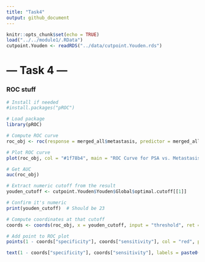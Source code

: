 ```yaml
---
title: "Task4"
output: github_document
---
```


```r
knitr::opts_chunk$set(echo = TRUE)
load("../../module1/.RData")
cutpoint.Youden <- readRDS("../data/cutpoint.Youden.rds")
```

# --- Task 4 ---
### ROC stuff

```r
# Install if needed
#install.packages("pROC")

# Load package
library(pROC)

# Compute ROC curve
roc_obj <- roc(response = merged_all$metastasis, predictor = merged_all$psa)

# Plot ROC curve
plot(roc_obj, col = "#1f78b4", main = "ROC Curve for PSA vs. Metastasis", print.auc = TRUE)

# Get AUC
auc(roc_obj)

# Extract numeric cutoff from the result
youden_cutoff <- cutpoint.Youden$Youden$Global$optimal.cutoff[[1]]

# Confirm it's numeric
print(youden_cutoff)  # Should be 23

# Compute coordinates at that cutoff
coords <- coords(roc_obj, x = youden_cutoff, input = "threshold", ret = c("specificity", "sensitivity"))

# Add point to ROC plot
points(1 - coords["specificity"], coords["sensitivity"], col = "red", pch = 19)

text(1 - coords["specificity"], coords["sensitivity"], labels = paste0("Cutoff = ", youden_cutoff), pos = 3)



```






